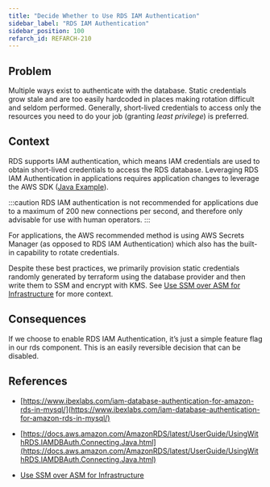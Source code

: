```yaml
---
title: "Decide Whether to Use RDS IAM Authentication"
sidebar_label: "RDS IAM Authentication"
sidebar_position: 100
refarch_id: REFARCH-210
---
```


## Problem

Multiple ways exist to authenticate with the database. Static credentials grow stale and are too easily hardcoded in places making rotation difficult and seldom performed. Generally, short-lived credentials to access only the resources you need to do your job (granting _least privilege_) is preferred.

## Context

RDS supports IAM authentication, which means IAM credentials are used to obtain short-lived credentials to access the RDS database. Leveraging RDS IAM Authentication in applications requires application changes to leverage the AWS SDK ([Java Example](https://docs.aws.amazon.com/AmazonRDS/latest/UserGuide/UsingWithRDS.IAMDBAuth.Connecting.Java.html)).

:::caution
 RDS IAM authentication is not recommended for applications due to a maximum of 200 new connections per second, and therefore only advisable for use with human operators.
:::

For applications, the AWS recommended method is using AWS Secrets Manager (as opposed to RDS IAM Authentication) which also has the built-in capability to rotate credentials.

Despite these best practices, we primarily provision static credentials randomly generated by terraform using the database provider and then write them to SSM and encrypt with KMS. See [Use SSM over ASM for Infrastructure](/reference/adrs/adopted/use-ssm-over-asm-for-infrastructure) for more context.

## Consequences

If we choose to enable RDS IAM Authentication, it’s just a simple feature flag in our rds component. This is an easily reversible decision that can be disabled.

## References

- [https://www.ibexlabs.com/iam-database-authentication-for-amazon-rds-in-mysql/](https://www.ibexlabs.com/iam-database-authentication-for-amazon-rds-in-mysql/)

- [https://docs.aws.amazon.com/AmazonRDS/latest/UserGuide/UsingWithRDS.IAMDBAuth.Connecting.Java.html](https://docs.aws.amazon.com/AmazonRDS/latest/UserGuide/UsingWithRDS.IAMDBAuth.Connecting.Java.html)

- [Use SSM over ASM for Infrastructure](/reference/adrs/adopted/use-ssm-over-asm-for-infrastructure)


